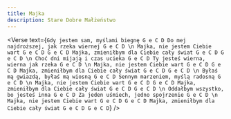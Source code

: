 ```yaml
---
title: Majka
description: Stare Dobre Małżeństwo
---
```



<Verse
  text={`
Gdy jestem sam, myślami biegnę G e C D
Do mej najdroższej, jak rzeka wiernej G e C D
\n
Majka, nie jestem Ciebie wart G e C D G e C D
Majka, zmieniłbym dla Ciebie cały świat G e C D G e C D
\n
Choć dni mijają i czas ucieka G e C D
Ty jesteś wierna, wierna jak rzeka G e C D
\n
Majka, nie jestem Ciebie wart G e C D G e C D
Majka, zmieniłbym dla Ciebie cały świat G e C D G e C D
\n
Byłaś mą gwiazdą, byłaś mą wiosną G e C D
Sennym marzeniem, myślą radosną G e C D
\n
Majka, nie jestem Ciebie wart G e C D G e C D
Majka, zmieniłbym dla Ciebie cały świat G e C D G e C D
\n
Oddałbym wszystko, bo jesteś inna G e C D
Za jeden uśmiech, jedno spojrzenie G e C D
\n
Majka, nie jestem Ciebie wart G e C D G e C D
Majka, zmieniłbym dla Ciebie cały świat G e C D G e C D
`}
/>
